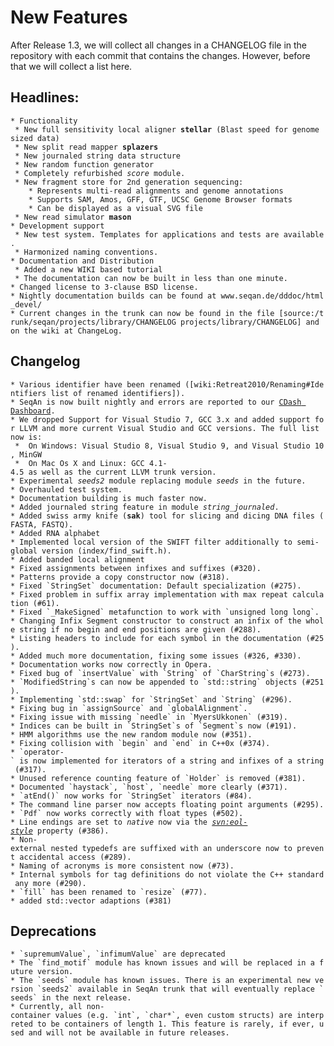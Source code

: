 = New Features =

After Release 1.3, we will collect all changes in a CHANGELOG file in the repository with each commit that contains the changes.
However, before that we will collect a list here.

== Headlines: ==

 * Functionality
  * New full sensitivity local aligner '''stellar''' (Blast speed for genome sized data) 
  * New split read mapper '''splazers'''
  * New journaled string data structure
  * New random function generator
  * Completely refurbished ''score'' module.
  * New fragment store for 2nd generation sequencing:
     * Represents multi-read alignments and genome annotations
     * Supports SAM, Amos, GFF, GTF, UCSC Genome Browser formats
     * Can be displayed as a visual SVG file 
  * New read simulator '''mason'''
 * Development support
  * New test system. Templates for applications and tests are available.
  * Harmonized naming conventions.
 * Documentation and Distribution
  * Added a new WIKI based tutorial
  * The documentation can now be built in less than one minute.
 * Changed license to 3-clause BSD license.
 * Nightly documentation builds can be found at www.seqan.de/dddoc/html_devel/
 * Current changes in the trunk can now be found in the file [source:/trunk/seqan/projects/library/CHANGELOG projects/library/CHANGELOG] and on the wiki at ChangeLog.

== Changelog == 

 * Various identifier have been renamed ([wiki:Retreat2010/Renaming#Identifiers list of renamed identifiers]).
 * SeqAn is now built nightly and errors are reported to our [http://www.seqan.de/cdash/index.php?project=SeqAn CDash Dashboard].
 * We dropped Support for Visual Studio 7, GCC 3.x and added support for LLVM and more current Visual Studio and GCC versions. The full list now is:
  *  On Windows: Visual Studio 8, Visual Studio 9, and Visual Studio 10, MinGW
  *  On Mac Os X and Linux: GCC 4.1-4.5 as well as the current LLVM trunk version.
 * Experimental ''seeds2'' module replacing module ''seeds'' in the future.
 * Overhauled test system.
 * Documentation building is much faster now.
 * Added journaled string feature in module ''string_journaled''.
 * Added swiss army knife ('''sak''') tool for slicing and dicing DNA files (FASTA, FASTQ).
 * Added RNA alphabet
 * Implemented local version of the SWIFT filter additionally to semi-global version (index/find_swift.h).
 * Added banded local alignment
 * Fixed assignments between infixes and suffixes (#320).
 * Patterns provide a copy constructor now (#318).
 * Fixed `StringSet` documentation: Default specialization (#275).
 * Fixed problem in suffix array implementation with max repeat calculation (#61).
 * Fixed `_MakeSigned` metafunction to work with `unsigned long long`.
 * Changing Infix Segment constructor to construct an infix of the whole string if no begin and end positions are given (#288).
 * Listing headers to include for each symbol in the documentation (#25).
 * Added much more documentation, fixing some issues (#326, #330).
 * Documentation works now correctly in Opera.
 * Fixed bug of `insertValue` with `String` of `CharString`s (#273).
 * `ModifiedString`s can now be appended to `std::string` objects (#251).
 * Implementing `std::swap` for `StringSet` and `String` (#296).
 * Fixing bug in `assignSource` and `globalAlignment`.
 * Fixing issue with missing `needle` in `MyersUkkonen` (#319).
 * Indices can be built in `StringSet`s of `Segment`s now (#191).
 * HMM algorithms use the new random module now (#351).
 * Fixing collision with `begin` and `end` in C++0x (#374).
 * `operator-` is now implemented for iterators of a string and infixes of a string (#317).
 * Unused reference counting feature of `Holder` is removed (#381).
 * Documented `haystack`, `host`, `needle` more clearly (#371).
 * `atEnd()` now works for `StringSet` iterators (#84).
 * The command line parser now accepts floating point arguments (#295).
 * `Pdf<Uniform>` now works correctly with float types (#502).
 * Line endings are set to ''native'' now via the ''svn:eol-style'' property (#386).
 * Non-external nested typedefs are suffixed with an underscore now to prevent accidental access (#289).
 * Naming of acronyms is more consistent now (#73).
 * Internal symbols for tag definitions do not violate the C++ standard any more (#290).
 * `fill` has been renamed to `resize` (#77).
 * added std::vector adaptions (#381)

== Deprecations == 

 * `supremumValue`, `infimumValue` are deprecated
 * The `find_motif` module has known issues and will be replaced in a future version.
 * The `seeds` module has known issues. There is an experimental new version `seeds2` available in SeqAn trunk that will eventually replace `seeds` in the next release.
 * Currently, all non-container values (e.g. `int`, `char*`, even custom structs) are interpreted to be containers of length 1. This feature is rarely, if ever, used and will not be available in future releases.